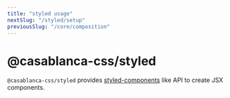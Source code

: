 ```yaml
---
title: "styled usage"
nextSlug: "/styled/setup"
previousSlug: "/core/composition"
---
```


# @casablanca-css/styled

`@casablanca-css/styled` provides [styled-components](https://styled-components.com) like API to create JSX components.

